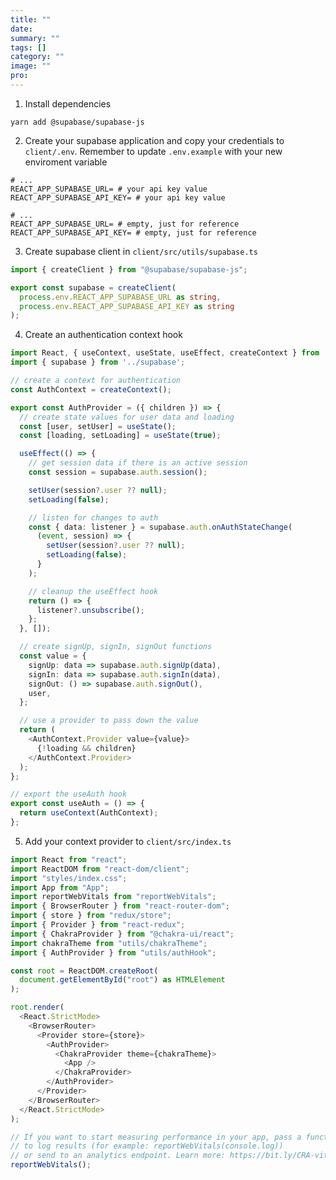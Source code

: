 ```yaml
---
title: ""
date: 
summary: ""
tags: []
category: ""
image: ""
pro: 
---
```




1. Install dependencies

```
yarn add @supabase/supabase-js
```

2. Create your supabase application and copy your credentials to `client/.env`. Remember to update `.env.example` with your new enviroment variable

``` client/.env
# ...
REACT_APP_SUPABASE_URL= # your api key value
REACT_APP_SUPABASE_API_KEY= # your api key value
```

``` client/.env.example
# ...
REACT_APP_SUPABASE_URL= # empty, just for reference
REACT_APP_SUPABASE_API_KEY= # empty, just for reference
```


3. Create supabase client in `client/src/utils/supabase.ts`

```ts
import { createClient } from "@supabase/supabase-js";

export const supabase = createClient(
  process.env.REACT_APP_SUPABASE_URL as string,
  process.env.REACT_APP_SUPABASE_API_KEY as string
);
```

4. Create an authentication context hook

```ts
import React, { useContext, useState, useEffect, createContext } from 'react';
import { supabase } from '../supabase';

// create a context for authentication
const AuthContext = createContext();

export const AuthProvider = ({ children }) => {
  // create state values for user data and loading
  const [user, setUser] = useState();
  const [loading, setLoading] = useState(true);

  useEffect(() => {
    // get session data if there is an active session
    const session = supabase.auth.session();

    setUser(session?.user ?? null);
    setLoading(false);

    // listen for changes to auth
    const { data: listener } = supabase.auth.onAuthStateChange(
      (event, session) => {
        setUser(session?.user ?? null);
        setLoading(false);
      }
    );

    // cleanup the useEffect hook
    return () => {
      listener?.unsubscribe();
    };
  }, []);

  // create signUp, signIn, signOut functions
  const value = {
    signUp: data => supabase.auth.signUp(data),
    signIn: data => supabase.auth.signIn(data),
    signOut: () => supabase.auth.signOut(),
    user,
  };

  // use a provider to pass down the value
  return (
    <AuthContext.Provider value={value}>
      {!loading && children}
    </AuthContext.Provider>
  );
};

// export the useAuth hook
export const useAuth = () => {
  return useContext(AuthContext);
};
```

5. Add your context provider to `client/src/index.ts`

```ts client/src/index.ts {11,21,25}
import React from "react";
import ReactDOM from "react-dom/client";
import "styles/index.css";
import App from "App";
import reportWebVitals from "reportWebVitals";
import { BrowserRouter } from "react-router-dom";
import { store } from "redux/store";
import { Provider } from "react-redux";
import { ChakraProvider } from "@chakra-ui/react";
import chakraTheme from "utils/chakraTheme";
import { AuthProvider } from "utils/authHook";

const root = ReactDOM.createRoot(
  document.getElementById("root") as HTMLElement
);

root.render(
  <React.StrictMode>
    <BrowserRouter>
      <Provider store={store}>
        <AuthProvider>
          <ChakraProvider theme={chakraTheme}>
            <App />
          </ChakraProvider>
        </AuthProvider>
      </Provider>
    </BrowserRouter>
  </React.StrictMode>
);

// If you want to start measuring performance in your app, pass a function
// to log results (for example: reportWebVitals(console.log))
// or send to an analytics endpoint. Learn more: https://bit.ly/CRA-vitals
reportWebVitals();
```